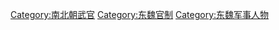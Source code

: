 [[Category:南北朝武官|Category:南北朝武官]]
[[Category:东魏官制|Category:东魏官制]]
[[Category:东魏军事人物|Category:东魏军事人物]]